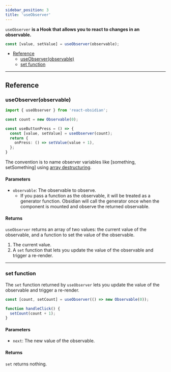 ```yaml
---
sidebar_position: 3
title: 'useObserver'
---
```


`useObserver` **is a Hook that allows you to react to changes in an observable.**

```ts
const [value, setValue] = useObserver(observable);
```

* [Reference](#reference)
  * [useObserver(observable)](#useobserverobservable)
  * [set function](#set-function)
___

## Reference
### useObserver(observable)

```ts
import { useObserver } from 'react-obsidian';

const count = new Observable(0);

const useButtonPress = () => {
  const [value, setValue] = useObserver(count);
  return {
    onPress: () => setValue(value + 1),
  };
}
```

The convention is to name observer variables like [something, setSomething] using [array destructuring](https://javascript.info/destructuring-assignment).

#### Parameters
* `observable`: The observable to observe.
  * If you pass a function as the observable, it will be treated as a generator function. Obsidian will call the generator once when the component is mounted and observe the returned observable.

#### Returns
`useObserver` returns an array of two values: the current value of the observable, and a function to set the value of the observable.
1. The current value.
2. A `set` function that lets you update the value of the observable and trigger a re-render.

___
### set function
The `set` function returned by `useObserver` lets you update the value of the observable and trigger a re-render.

```ts
const [count, setCount] = useObserver(() => new Observable(0));

function handleClick() {
  setCount(count + 1);
}
```

#### Parameters
* `next`: The new value of the observable.

#### Returns
`set` returns nothing.